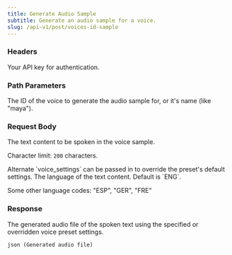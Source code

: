 ```yaml
---
title: Generate Audio Sample
subtitle: Generate an audio sample for a voice.
slug: /api-v1/post/voices-id-sample
---
```



### Headers

<ParamField header="authorization" type="string" required>
  Your API key for authentication.
</ParamField>

### Path Parameters

<ParamField path="id" type="string" required>
  The ID of the voice to generate the audio sample for, or it's name (like "maya").
</ParamField>

### Request Body

<ParamField body="text" type="string" required>
  The text content to be spoken in the voice sample.

Character limit: `200` characters.

</ParamField>

<ParamField body="voice_settings" type="object" optional>
  Alternate `voice_settings` can be passed in to override the preset's default settings.
</ParamField>

<ParamField body="language" type="string" optional>
  The language of the text content. Default is `ENG`.

Some other language codes: "ESP", "GER", "FRE"

</ParamField>

### Response

<ResponseField type="audio" name="sample">
  The generated audio file of the spoken text using the specified or overridden voice preset settings.
</ResponseField>

<ResponseExample>```json (Generated audio file) ```</ResponseExample>
